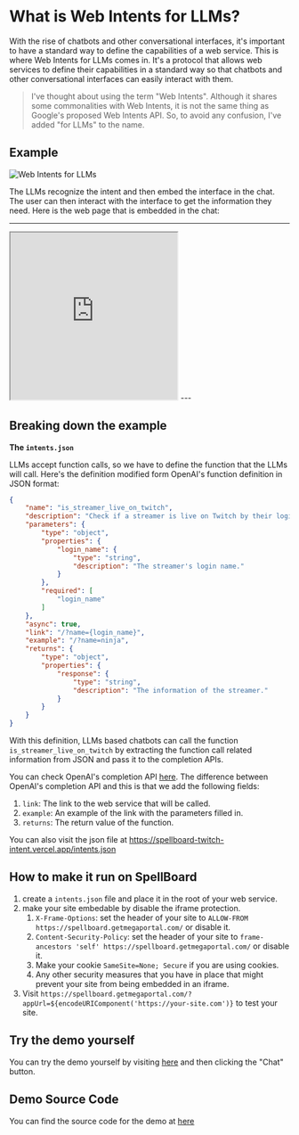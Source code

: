 # What is Web Intents for LLMs?

With the rise of chatbots and other conversational interfaces, it's important to have a standard way to define the capabilities of a web service. This is where Web Intents for LLMs comes in. It's a protocol that allows web services to define their capabilities in a standard way so that chatbots and other conversational interfaces can easily interact with them.

> I've thought about using the term "Web Intents". Although it shares some commonalities with Web Intents, it is not the same thing as Google's proposed Web Intents API. So, to avoid any confusion, I've added "for LLMs" to the name.

## Example

![Web Intents for LLMs](./images/example1.png)

The LLMs recognize the intent and then embed the interface in the chat. The user can then interact with the interface to get the information they need. Here is the web page that is embedded in the chat:

---
<iframe src="https://spellboard-twitch-intent.vercel.app?name=fps_shaka" width="300px" height="300px"></iframe>
---

## Breaking down the example

**The `intents.json`**

LLMs accept function calls, so we have to define the function that the LLMs will call. Here's the definition modified form OpenAI's function definition in JSON format:

```json
{
    "name": "is_streamer_live_on_twitch",
    "description": "Check if a streamer is live on Twitch by their login name.",
    "parameters": {
        "type": "object",
        "properties": {
            "login_name": {
                "type": "string",
                "description": "The streamer's login name."
            }
        },
        "required": [
            "login_name"
        ]
    },
    "async": true,
    "link": "/?name={login_name}",
    "example": "/?name=ninja",
    "returns": {
        "type": "object",
        "properties": {
            "response": {
                "type": "string",
                "description": "The information of the streamer."
            }
        }
    }
}
```

With this definition, LLMs based chatbots can call the function `is_streamer_live_on_twitch` by extracting the function call related information from JSON and pass it to the completion APIs.

You can check OpenAI's completion API [here](https://platform.openai.com/docs/api-reference/chat/create#chat-create-tools). The difference between OpenAI's completion API and this is that we add the following fields:

1. `link`: The link to the web service that will be called.
2. `example`: An example of the link with the parameters filled in.
3. `returns`: The return value of the function.

You can also visit the json file at https://spellboard-twitch-intent.vercel.app/intents.json

## How to make it run on SpellBoard

1. create a `intents.json` file and place it in the root of your web service.
2. make your site embedable by disable the iframe protection.
    1. `X-Frame-Options`: set the header of your site to `ALLOW-FROM https://spellboard.getmegaportal.com/` or disable it.
    2. `Content-Security-Policy`: set the header of your site to `frame-ancestors 'self' https://spellboard.getmegaportal.com/` or disable it.
    3. Make your cookie `SameSite=None; Secure` if you are using cookies.
    4. Any other security measures that you have in place that might prevent your site from being embedded in an iframe.
3. Visit `https://spellboard.getmegaportal.com/?appUrl=${encodeURIComponent('https://your-site.com')}` to test your site.

## Try the demo yourself

You can try the demo yourself by visiting [here](https://spellboard.getmegaportal.com/?appUrl=https%3A%2F%2Fspellboard-twitch-intent.vercel.app) and then clicking the "Chat" button.

## Demo Source Code

You can find the source code for the demo at [here](https://github.com/MegaPortal/spellboard-twitch-intent)